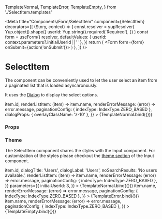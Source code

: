   TemplateNormal,
  TemplateError,
  TemplateEmpty,
} from './SelectItem.templates'

<Meta
  title="Components/Form/SelectItem"
  component={SelectItem}
  decorators={[
    (Story, context) => {
      const resolver = yupResolver(
        Yup.object().shape({
          userId: Yup.string().required('Required'),
        })
      )
      const form = useForm({
        resolver,
        defaultValues: { userId: context.parameters?.initialUserId || '' },
      })
      return (
        <Form form={form} onSubmit={action('onSubmit')}>
          <Story />
        </Form>
      )
    },
  ]}
/>

# SelectItem

The component can be conveniently used to let the user select an item from a paginated list that is loaded asynchronously.

It uses the [Dialog](/docs/components-dialog-dialog--default) to display the select options.

<Canvas>
  <Story
    name="Default"
    args={{
      id: 'userId',
      name: 'userId',
      label: 'SelectUser',
      placeholder: 'User',
      dialogTitle: 'Users',
      dialogLabel: 'Users',
      noSearchResults: 'No users available.',
      extractIdFromItem: (item) => item.id,
      renderListItem: (item) => item.name,
      renderErrorMessage: (error) => error.message,
      paginationConfig: { indexType: IndexType.ZERO_BASED },
      dialogProps: { overlayClassName: 'z-10' },
    }}
  >
    {TemplateNormal.bind({})}
  </Story>
</Canvas>

### Props

<ArgsTable story="Default" />

### Theme

The SelectItem component shares the styles with the Input component.
For customization of the styles please checkout the [theme section](/docs/components-form-input--default-story#theme) of the Input component.

<Canvas>
  <Story
    name="With initial item"
    args={{
      id: 'userId',
      name: 'userId',
      label: 'SelectUser',
      placeholder: 'User',
      initialItem: { id: 3, name: 'User 3' },
      extractIdFromItem: (item) => item.id,
      dialogTitle: 'Users',
      dialogLabel: 'Users',
      noSearchResults: 'No users available.',
      renderListItem: (item) => item.name,
      renderErrorMessage: (error) => error.message,
      paginationConfig: { indexType: IndexType.ZERO_BASED },
    }}
    parameters={{
      initialUserId: 3,
    }}
  >
    {TemplateNormal.bind({})}
  </Story>
</Canvas>

<Canvas>
  <Story
    name="Error"
    args={{
      id: 'userId',
      name: 'userId',
      label: 'SelectUser',
      placeholder: 'User',
      dialogTitle: 'Users',
      dialogLabel: 'Users',
      noSearchResults: 'No users available.',
      renderListItem: (item) => item.name,
      renderErrorMessage: (error) => error.message,
      paginationConfig: { indexType: IndexType.ZERO_BASED },
    }}
  >
    {TemplateError.bind({})}
  </Story>
</Canvas>

<Canvas>
  <Story
    name="Empty list"
    args={{
      id: 'userId',
      name: 'userId',
      label: 'SelectUser',
      placeholder: 'User',
      dialogTitle: 'Users',
      dialogLabel: 'Users',
      noSearchResults: 'No users available.',
      renderListItem: (item) => item.name,
      renderErrorMessage: (error) => error.message,
      paginationConfig: { indexType: IndexType.ZERO_BASED },
    }}
  >
    {TemplateEmpty.bind({})}
  </Story>
</Canvas>
